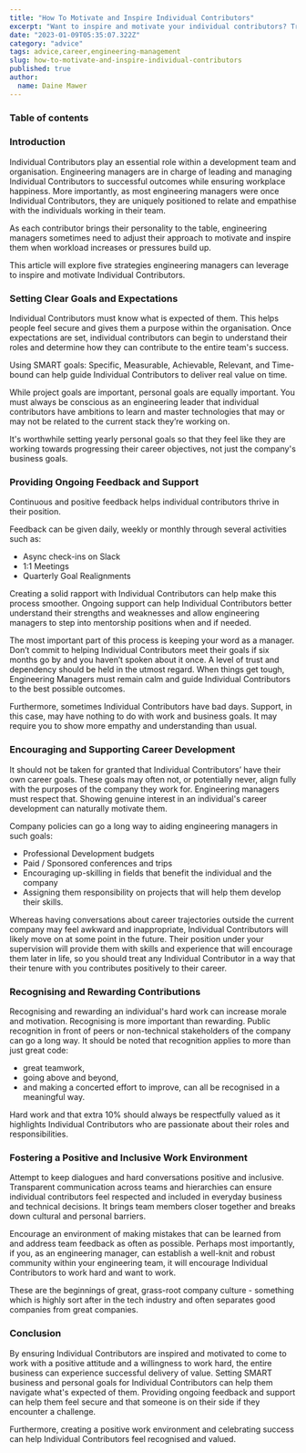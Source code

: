 ```yaml
---
title: "How To Motivate and Inspire Individual Contributors"
excerpt: "Want to inspire and motivate your individual contributors? Try setting clear goals and expectations, providing ongoing feedback and support, encouraging career development, recognising and rewarding contributions, and fostering a positive and inclusive work environment."
date: "2023-01-09T05:35:07.322Z"
category: "advice"
tags: advice,career,engineering-management
slug: how-to-motivate-and-inspire-individual-contributors
published: true
author:
  name: Daine Mawer
---
```


### Table of contents

### Introduction

Individual Contributors play an essential role within a development team and organisation. Engineering managers are in charge of leading and managing Individual Contributors to successful outcomes while ensuring workplace happiness. More importantly, as most engineering managers were once Individual Contributors, they are uniquely positioned to relate and empathise with the individuals working in their team.

As each contributor brings their personality to the table, engineering managers sometimes need to adjust their approach to motivate and inspire them when workload increases or pressures build up.

This article will explore five strategies engineering managers can leverage to inspire and motivate Individual Contributors.

### Setting Clear Goals and Expectations

Individual Contributors must know what is expected of them. This helps people feel secure and gives them a purpose within the organisation. Once expectations are set, individual contributors can begin to understand their roles and determine how they can contribute to the entire team's success.

Using SMART goals: Specific, Measurable, Achievable, Relevant, and Time-bound can help guide Individual Contributors to deliver real value on time.

While project goals are important, personal goals are equally important. You must always be conscious as an engineering leader that individual contributors have ambitions to learn and master technologies that may or may not be related to the current stack they’re working on.

It's worthwhile setting yearly personal goals so that they feel like they are working towards progressing their career objectives, not just the company's business goals.

### Providing Ongoing Feedback and Support

Continuous and positive feedback helps individual contributors thrive in their position.

Feedback can be given daily, weekly or monthly through several activities such as:

- Async check-ins on Slack
- 1:1 Meetings
- Quarterly Goal Realignments

Creating a solid rapport with Individual Contributors can help make this process smoother. Ongoing support can help Individual Contributors better understand their strengths and weaknesses and allow engineering managers to step into mentorship positions when and if needed.

The most important part of this process is keeping your word as a manager. Don’t commit to helping Individual Contributors meet their goals if six months go by and you haven’t spoken about it once. A level of trust and dependency should be held in the utmost regard. When things get tough, Engineering Managers must remain calm and guide Individual Contributors to the best possible outcomes.

Furthermore, sometimes Individual Contributors have bad days. Support, in this case, may have nothing to do with work and business goals. It may require you to show more empathy and understanding than usual.

### Encouraging and Supporting Career Development

It should not be taken for granted that Individual Contributors’ have their own career goals. These goals may often not, or potentially never, align fully with the purposes of the company they work for. Engineering managers must respect that. Showing genuine interest in an individual's career development can naturally motivate them.

Company policies can go a long way to aiding engineering managers in such goals:

- Professional Development budgets
- Paid / Sponsored conferences and trips
- Encouraging up-skilling in fields that benefit the individual and the company
- Assigning them responsibility on projects that will help them develop their skills.

Whereas having conversations about career trajectories outside the current company may feel awkward and inappropriate, Individual Contributors will likely move on at some point in the future. Their position under your supervision will provide them with skills and experience that will encourage them later in life, so you should treat any Individual Contributor in a way that their tenure with you contributes positively to their career.

### Recognising and Rewarding Contributions

Recognising and rewarding an individual's hard work can increase morale and motivation. Recognising is more important than rewarding. Public recognition in front of peers or non-technical stakeholders of the company can go a long way. It should be noted that recognition applies to more than just great code:

- great teamwork,
- going above and beyond,
- and making a concerted effort to improve, can all be recognised in a meaningful way.

Hard work and that extra 10% should always be respectfully valued as it highlights Individual Contributors who are passionate about their roles and responsibilities.

### Fostering a Positive and Inclusive Work Environment

Attempt to keep dialogues and hard conversations positive and inclusive. Transparent communication across teams and hierarchies can ensure individual contributors feel respected and included in everyday business and technical decisions. It brings team members closer together and breaks down cultural and personal barriers.

Encourage an environment of making mistakes that can be learned from and address team feedback as often as possible. Perhaps most importantly, if you, as an engineering manager, can establish a well-knit and robust community within your engineering team, it will encourage Individual Contributors to work hard and want to work.

These are the beginnings of great, grass-root company culture - something which is highly sort after in the tech industry and often separates good companies from great companies.

### Conclusion

By ensuring Individual Contributors are inspired and motivated to come to work with a positive attitude and a willingness to work hard, the entire business can experience successful delivery of value. Setting SMART business and personal goals for Individual Contributors can help them navigate what's expected of them. Providing ongoing feedback and support can help them feel secure and that someone is on their side if they encounter a challenge.

Furthermore, creating a positive work environment and celebrating success can help Individual Contributors feel recognised and valued.
